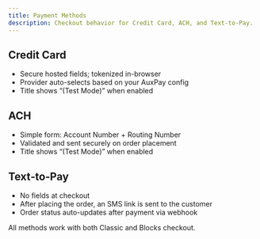 ```yaml
---
title: Payment Methods
description: Checkout behavior for Credit Card, ACH, and Text‑to‑Pay.
---
```


## Credit Card
- Secure hosted fields; tokenized in-browser
- Provider auto-selects based on your AuxPay config
- Title shows “(Test Mode)” when enabled

## ACH
- Simple form: Account Number + Routing Number
- Validated and sent securely on order placement
- Title shows “(Test Mode)” when enabled

## Text‑to‑Pay
- No fields at checkout
- After placing the order, an SMS link is sent to the customer
- Order status auto-updates after payment via webhook

<Callout>
All methods work with both Classic and Blocks checkout.
</Callout>
